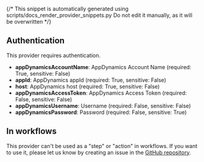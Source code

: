 {/* This snippet is automatically generated using scripts/docs_render_provider_snippets.py 
Do not edit it manually, as it will be overwritten */}

## Authentication
This provider requires authentication.
- **appDynamicsAccountName**: AppDynamics Account Name (required: True, sensitive: False)
- **appId**: AppDynamics appId (required: True, sensitive: False)
- **host**: AppDynamics host (required: True, sensitive: False)
- **appDynamicsAccessToken**: AppDynamics Access Token (required: False, sensitive: False)
- **appDynamicsUsername**: Username (required: False, sensitive: False)
- **appDynamicsPassword**: Password (required: False, sensitive: True)


## In workflows

This provider can't be used as a "step" or "action" in workflows. If you want to use it, please let us know by creating an issue in the [GitHub repository](https://github.com/keephq/keep/issues).


